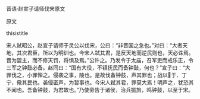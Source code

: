 


晋语·赵宣子请师伐宋原文

原文

thisistitle

宋人弑昭公，赵宣子请师于灵公以伐宋，公曰：“非晋国之急也。”对曰：“大者天地，其次君臣，所以为明训也。今宋人弑其君，是反天地而逆民则也，天必诛焉。晋为盟主，而不修天罚，将惧及焉。”公许之。乃发令于太庙，召军吏而戒乐正，令三军之钟鼓必备。赵同曰：“国有大役，不镇抚民而备钟鼓，何也？”宣子曰：“大罪伐之，小罪惮之。侵袭之事，陵也。是故伐备钟鼓，声其罪也；战以于、丁宁，儆其民也。袭侵密声，为暂事也。今宋人弑其君，罪莫大焉！明声之，犹恐其不闻也。吾备钟鼓，为君故也。”乃使旁告于诸侯，治兵振旅，鸣钟鼓，以至于宋。

